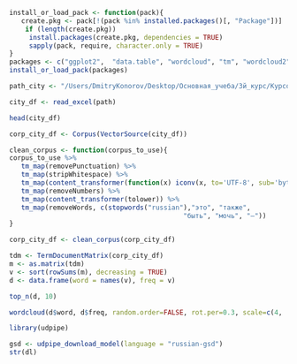 ```r
install_or_load_pack <- function(pack){
   create.pkg <- pack[!(pack %in% installed.packages()[, "Package"])]
    if (length(create.pkg))
     install.packages(create.pkg, dependencies = TRUE)
     sapply(pack, require, character.only = TRUE)
}
packages <- c("ggplot2",  "data.table", "wordcloud", "tm", "wordcloud2","scales", "tidytext", "devtools", "twitteR", "caret", "magrittr", "RColorBrewer", "ggdendro","tidyr", "topicmodels", "SnowballC", "gtools", "dplyr", 'tidyverse', 'readxl')
install_or_load_pack(packages)
```

```r
path_city <- "/Users/DmitryKonorov/Desktop/Основная_учеба/3й_курс/Курсовая_3й_курс/Course_work_3d_course_First/Data/2021_Respublika_Tatarstan_posty.xlsx"
```

```r
city_df <- read_excel(path)
```

```r
head(city_df)
```

```r
corp_city_df <- Corpus(VectorSource(city_df))
```

```r
clean_corpus <- function(corpus_to_use){
corpus_to_use %>%
   tm_map(removePunctuation) %>%
   tm_map(stripWhitespace) %>%
   tm_map(content_transformer(function(x) iconv(x, to='UTF-8', sub='byte'))) %>%
   tm_map(removeNumbers) %>%
   tm_map(content_transformer(tolower)) %>%
   tm_map(removeWords, c(stopwords("russian"),"это", "также",
                                            "быть", "мочь", "–")) 
}
```

```r
corp_city_df <- clean_corpus(corp_city_df)
```

```r
tdm <- TermDocumentMatrix(corp_city_df)
m <- as.matrix(tdm)
v <- sort(rowSums(m), decreasing = TRUE)
d <- data.frame(word = names(v), freq = v)
```

```r
top_n(d, 10)
```
```r
wordcloud(d$word, d$freq, random.order=FALSE, rot.per=0.3, scale=c(4, .5), max.words=101, colors=brewer.pal(8, "Dark2"))
```

```r
library(udpipe)
```
```r
gsd <- udpipe_download_model(language = "russian-gsd")
str(dl)
```

```r
```

```r
```

```r
```





